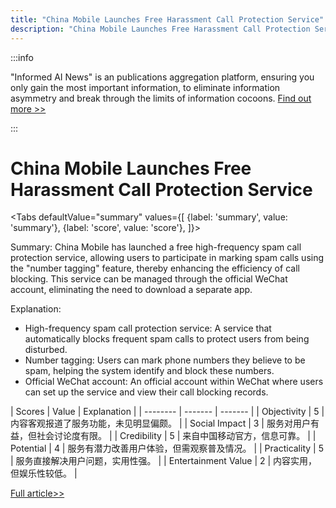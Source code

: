 ```yaml
---
title: "China Mobile Launches Free Harassment Call Protection Service"
description: "China Mobile Launches Free Harassment Call Protection Service"
---
```



:::info

"Informed AI News" is an publications aggregation platform, ensuring you only gain the most important information, to eliminate information asymmetry and break through the limits of information cocoons.  [Find out more >>](/)

:::

# China Mobile Launches Free Harassment Call Protection Service


<Tabs
	defaultValue="summary"
	values={[
	{label: 'summary', value: 'summary'},
	{label: 'score', value: 'score'},
]}>
<TabItem value="summary">


Summary:
China Mobile has launched a free high-frequency spam call protection service, allowing users to participate in marking spam calls using the "number tagging" feature, thereby enhancing the efficiency of call blocking. This service can be managed through the official WeChat account, eliminating the need to download a separate app.

Explanation:
- High-frequency spam call protection service: A service that automatically blocks frequent spam calls to protect users from being disturbed.
- Number tagging: Users can mark phone numbers they believe to be spam, helping the system identify and block these numbers.
- Official WeChat account: An official account within WeChat where users can set up the service and view their call blocking records.
</TabItem>
<TabItem value="score">
	| Scores     | Value   | Explanation |
	| -------- | ------- | ------- |
	| Objectivity  | 5    | 内容客观报道了服务功能，未见明显偏颇。    |
	| Social Impact | 3     | 服务对用户有益，但社会讨论度有限。    |
	| Credibility    | 5    | 来自中国移动官方，信息可靠。    |
	| Potential    | 4    | 服务有潜力改善用户体验，但需观察普及情况。    |
	| Practicality    | 5    | 服务直接解决用户问题，实用性强。    |
	| Entertainment Value    | 2    | 内容实用，但娱乐性较低。    |
</TabItem>
</Tabs>

[Full article>>](https://readhub.cn/topic/8aE1RIfyF5B)
